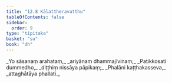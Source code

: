```yaml
---
title: "12.8 Kālattheravatthu"
tableOfContents: false
sidebar:
  order: 9
type: "tipitaka"
basket: "su"
book: "dh"
---
```



<DynamicBreadcrumb />

<Division number="164" book="dh" bookNo="18" page="38">

<Paragraph number="176" type="verses" book="dh">
_Yo sāsanaṃ arahataṃ,_  
_ariyānaṃ dhammajīvinaṃ;_  
_Paṭikkosati dummedho,_  
_diṭṭhiṃ nissāya pāpikaṃ;_  
_Phalāni kaṭṭhakasseva,_  
_attaghātāya phallati._
</Paragraph>
</Division>